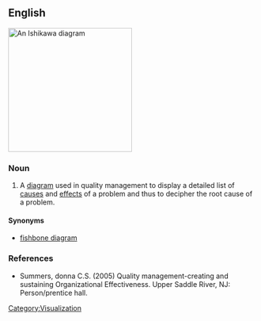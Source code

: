 ==English==
[[Image:Ursache Wirkung Diagramm allgemein.png|thumb|250px|An Ishikawa diagram]]
{{wikipedia}}
===Noun===
{{en-noun|sg=[[Ishikawa]] [[diagram]]}}

# A [[diagram]] used in quality management to display a detailed list of [[cause]]s and [[effect]]s of a problem and thus to decipher the root cause of a problem.

====Synonyms====
* [[fishbone diagram]]

===References===
* Summers, donna C.S. (2005) Quality management-creating and sustaining Organizational Effectiveness.  Upper Saddle River, NJ:  Person/prentice hall.

[[Category:Visualization]]